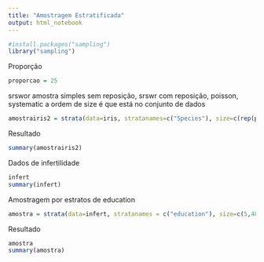 ```yaml
---
title: "Amostragem Estratificada"
output: html_notebook
---
```

```r
#install.packages("sampling")
library("sampling")
```
Proporção
```r
proporcao = 25
```
srswor amostra simples sem reposição, srswr com reposição, poisson, systematic
a ordem de size é que está no conjunto de dados
```r
amostrairis2 = strata(data=iris, stratanames=c("Species"), size=c(rep(proporcao, 3)), method="srswor")
```
Resultado
```r
summary(amostrairis2)
```
Dados de infertilidade
```r
infert
summary(infert)
```
Amostragem por estratos de education
```r
amostra = strata(data=infert, stratanames = c("education"), size=c(5,48,47), method = "srswor")
```
Resultado
```r
amostra
summary(amostra)
```